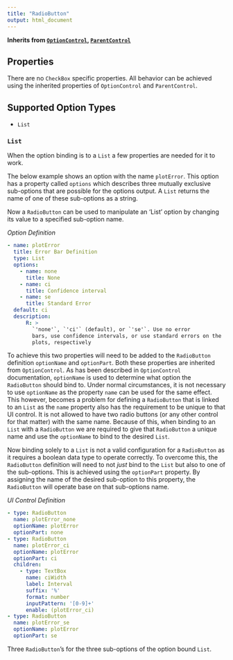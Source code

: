```yaml
---
title: "RadioButton"
output: html_document
---
```


**Inherits from [`OptionControl`](ui-optioncontrol.html), [`ParentControl`](ui-parentcontrol.html)**

## Properties

There are no `CheckBox` specific properties. All behavior can be achieved using the inherited properties of `OptionControl` and `ParentControl`.

## Supported Option Types

- `List`

### `List`

When the option binding is to a `List` a few properties are needed for it to work.

The below example shows an option with the name `plotError`. This option has a property called `options` which describes three mutually exclusive sub-options that are possible for the options output. A `List` returns the name of one of these sub-options as a string.

Now a `RadioButton` can be used to manipulate an 'List' option by changing its value to a specified sub-option name.

*Option Definition*
```YAML
- name: plotError
  title: Error Bar Definition
  type: List
  options:
    - name: none
      title: None
    - name: ci
      title: Confidence interval
    - name: se
      title: Standard Error
  default: ci
  description:
      R: >
        `'none'`, `'ci'` (default), or `'se'`. Use no error
        bars, use confidence intervals, or use standard errors on the
        plots, respectively
```

To achieve this two properties will need to be added to the `RadioButton` definition `optionName` and `optionPart`. Both these properties are inherited from `OptionControl`. As has been described in `OptionControl` documentation, `optionName` is used to determine what option the `RadioButton` should bind to. Under normal circumstances, it is not necessary to use `optionName` as the property `name` can be used for the same effect. This however, becomes a problem for defining a `RadioButton` that is linked to an `List` as the `name` property also has the requirement to be unique to that UI control. It is not allowed to have two radio buttons (or any other control for that matter) with the same name. Because of this, when binding to an `List` with a `RadioButton` we are required to give that `RadioButton` a unique name and use the `optionName` to bind to the desired `List`.

Now binding solely to a `List` is not a valid configuration for a `RadioButton` as it requires a boolean data type to operate correctly. To overcome this, the `RadioButton` definition will need to not *just* bind to the `List` but also to one of the sub-options. This is achieved using the `optionPart` property. By assigning the name of the desired sub-option to this property, the `RadioButton` will operate base on that sub-options name.

*UI Control Definition*
```YAML
- type: RadioButton
  name: plotError_none
  optionName: plotError
  optionPart: none
- type: RadioButton
  name: plotError_ci
  optionName: plotError
  optionPart: ci
  children:
    - type: TextBox
      name: ciWidth
      label: Interval
      suffix: '%'
      format: number
      inputPattern: '[0-9]+'
      enable: (plotError_ci)
- type: RadioButton
  name: plotError_se
  optionName: plotError
  optionPart: se

```

Three `RadioButton`'s for the three sub-options of the option bound `List`.